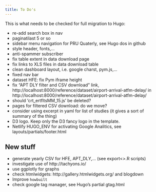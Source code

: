 ```yaml
---
title: To Do's
---
```


This is what needs to be checked for full migration to Hugo:

* re-add search box in nav
* paginatilast 5 or so
* sidebar menu navigation for PRU Quaterly, see Hugo dos in github
* style header, fonts,...
* anti-spammer subscriber
* fix table extent in data download page
* fix links to XLS files in data download table
* clean dashboard layout, i.e. google charst, pym.js,...
* fixed nav bar
* dataset HFE: fix Pym iframe height
* fix "APT DLY filter and CSV download" link, http://localhost:8000/reference/dataset/airport-arrival-atfm-delay/
  in http://localhost:8000/reference/dataset/airport-arrival-atfm-delay/
* should 'crt_ertfltsMM_15.js' be deleted?
* pages for filtered CSV download: do we move?
* consider using excerpt in yaml for list of studies (it gives a sort of summary of the thing)
* D3 logo. Keep only the D3 fancy logo in the template.
* Netlify HUGO_ENV for activating Google Analitics, see layouts/partials/footer.html



## New stuff

* generate yearly CSV for HFE, APT_DLY,... (see export<>.R scripts)
* investigate use of http://tachyons.io/
* use ggplotly for graphs
* check htmlwidgets: http://gallery.htmlwidgets.org/ and blogdown
* Improve `howbuilt`
* check google tag manager, see Hugo's partial gtag.html
